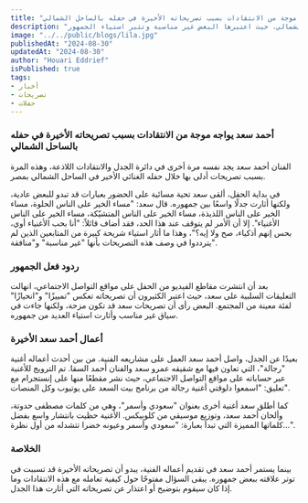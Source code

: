 ```yaml
---
title: "أحمد سعد يواجه موجة من الانتقادات بسبب تصريحاته الأخيرة في حفله بالساحل الشمالي"
description: "تعرض الفنان أحمد سعد لانتقادات واسعة بعد تصريحاته المثيرة للجدل خلال حفله في الساحل الشمالي، حيث اعتبرها البعض غير مناسبة وتثير استياء الجمهور."
image: "../../public/blogs/lila.jpg"
publishedAt: "2024-08-30"
updatedAt: "2024-08-30"
author: "Houari Eddrief" 
isPublished: true
tags: 
- أخبار 
- تصريحات 
- حفلات   
---
```


### أحمد سعد يواجه موجة من الانتقادات بسبب تصريحاته الأخيرة في حفله بالساحل الشمالي

الفنان أحمد سعد يجد نفسه مرة أخرى في دائرة الجدل والانتقادات اللاذعة، وهذه المرة بسبب تصريحات أدلى بها خلال حفله الغنائي الأخير في الساحل الشمالي بمصر.

في بداية الحفل، ألقى سعد تحية مسائية على الحضور بعبارات قد تبدو للبعض عادية، ولكنها أثارت جدلًا واسعًا بين جمهوره. قال سعد: "مساء الخير على الناس الحلوة، مساء الخير على الناس اللذيذة، مساء الخير على الناس المتشيّكة، مساء الخير على الناس الأغنياء". إلا أن الأمر لم يتوقف عند هذا الحد، فقد أضاف قائلاً: "أنا بحب الأغنياء أوي، بحس إنهم أذكياء، صح ولا إيه؟"، وهذا ما أثار استياء شريحة كبيرة من المتابعين الذين لم يترددوا في وصف هذه التصريحات بأنها "غير مناسبة" و"منافقة".

### ردود فعل الجمهور

بعد أن انتشرت مقاطع الفيديو من الحفل على مواقع التواصل الاجتماعي، انهالت التعليقات السلبية على سعد، حيث اعتبر الكثيرون أن تصريحاته تعكس "تمييزًا" و"انحيازًا" لفئة معينة من المجتمع. البعض رأى أن تصريحات سعد قد تكون مزحة، ولكنها جاءت في سياق غير مناسب وأثارت استياء العديد من جمهوره.

### أعمال أحمد سعد الأخيرة

بعيدًا عن الجدل، واصل أحمد سعد العمل على مشاريعه الفنية. من بين أحدث أعماله أغنية "رجالة"، التي تعاون فيها مع شقيقه عمرو سعد والفنان أحمد السقا. تم الترويج للأغنية عبر حساباته على مواقع التواصل الاجتماعي، حيث نشر مقطعًا منها على إنستجرام مع تعليق: "اسمعوا دلوقتي أغنية رجالة من برنامج بيت السعد على يوتيوب وكل المنصات".

كما أطلق سعد أغنية أخرى بعنوان "سعودي وأسمر"، وهي من كلمات مصطفى حدوتة، وألحان أحمد سعد، وتوزيع موسيقي من كلوبيكس. الأغنية حظيت بانتشار واسع بفضل كلماتها المميزة التي تبدأ بعبارة: "سعودي وأسمر وعيونه خضرا تتشدله من أول نظرة...".

### الخلاصة

بينما يستمر أحمد سعد في تقديم أعماله الفنية، يبدو أن تصريحاته الأخيرة قد تسببت في توتر علاقته ببعض جمهوره. يبقى السؤال مفتوحًا حول كيفية تعامله مع هذه الانتقادات وما إذا كان سيقوم بتوضيح أو اعتذار عن تصريحاته التي أثارت هذا الجدل.
